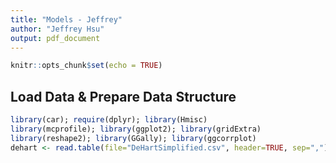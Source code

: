 ```yaml
---
title: "Models - Jeffrey"
author: "Jeffrey Hsu"
output: pdf_document
---
```


```r
knitr::opts_chunk$set(echo = TRUE)
```

## Load Data & Prepare Data Structure


```r
library(car); require(dplyr); library(Hmisc) 
library(mcprofile); library(ggplot2); library(gridExtra) 
library(reshape2); library(GGally); library(ggcorrplot)
dehart <- read.table(file="DeHartSimplified.csv", header=TRUE, sep=",")
```

## 

```r

```


